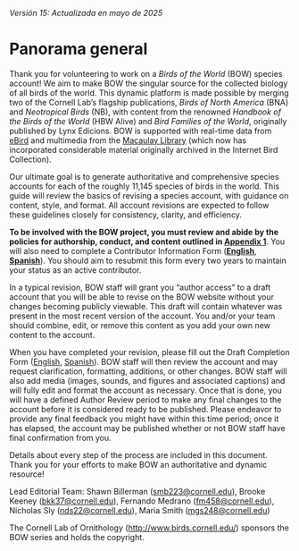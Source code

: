 *Versión 15: Actualizada en mayo de 2025*

# Panorama general {.unnumbered}

Thank you for volunteering to work on a *Birds of the World* (BOW) species account! We aim to make BOW the singular source for the collected biology of all birds of the world. This dynamic platform is made possible by merging two of the Cornell Lab’s flagship publications, *Birds of North America* (BNA) and *Neotropical Birds* (NB), with content from the renowned *Handbook of the Birds of the World* (HBW Alive) and *Bird Families of the World*, originally published by Lynx Edicions. BOW is supported with real-time data from [eBird](https://ebird.org/home) and multimedia from the [Macaulay Library](https://www.macaulaylibrary.org/) (which now has incorporated considerable material originally archived in the Internet Bird Collection).

Our ultimate goal is to generate authoritative and comprehensive species accounts for each of the roughly 11,145 species of birds in the world. This guide will review the basics of revising a species account, with guidance on content, style, and format. All account revisions are expected to follow these guidelines closely for consistency, clarity, and efficiency.

**To be involved with the BOW project, you must review and abide by the policies for authorship, conduct, and content outlined in [Appendix 1](app1.qmd)**. You will also need to complete a Contributor Information Form ([**English**](https://forms.gle/C3MySs5DtQZ1NR6b8), [**Spanish**](https://forms.gle/EZes93EWtmtrvtXi7)). You should aim to resubmit this form every two years to maintain your status as an active contributor.

In a typical revision, BOW staff will grant you “author access” to a draft account that you will be able to revise on the BOW website without your changes becoming publicly viewable. This draft will contain whatever was present in the most recent version of the account. You and/or your team should combine, edit, or remove this content as you add your own new content to the account.

When you have completed your revision, please fill out the Draft Completion Form ([English](https://forms.gle/e6uTR5E8Z5aXXc9n6), [Spanish](https://forms.gle/4e3PifYqvKrbQ1tV8)). BOW staff will then review the account and may request clarification, formatting, additions, or other changes. BOW staff will also add media (images, sounds, and figures and associated captions) and will fully edit and format the account as necessary. Once that is done, you will have a defined Author Review period to make any final changes to the account before it is considered ready to be published. Please endeavor to provide any final feedback you might have within this time period; once it has elapsed, the account may be published whether or not BOW staff have final confirmation from you.

Details about every step of the process are included in this document. Thank you for your efforts to make BOW an authoritative and dynamic resource!

Lead Editorial Team: Shawn Billerman ([smb223\@cornell.edu](mailto:smb223@cornell.edu)), Brooke Keeney ([bkk37\@cornell.edu](mailto:bkk37@cornell.edu)), Fernando Medrano ([fm458\@cornell.edu](mailto:fm458@cornell.edu)), Nicholas Sly ([nds22\@cornell.edu](mailto:nds22@cornell.edu)), Maria Smith ([mgs248\@cornell.edu](mailto:mgs248@cornell.edu))

The Cornell Lab of Ornithology (<http://www.birds.cornell.edu/>) sponsors the BOW series and holds the copyright.